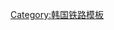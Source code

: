 {{鐵道路線|
| 模板名稱 = 新安山线
| 名稱 = [[新安山线]]（建设中）
| 代表色 = {{韓國鐵道路線色|NT|SN}}
| 背景顏色 = #F8A49C
| 車站列表 =
{{Navbox|subgroup
|groupstyle = background: #F8A49C; text-align: center; width: 8%;
|liststyle = text-align: left;
|group1= '''[[新安山線#本線|本線]]'''
|group1style= border-right:solid 5px #F04938; 
|list1= [[首尔站|首尔]] - [[孔德站|孔德]] - [[汝矣岛站|汝矣岛]] - [[永登浦站|永登浦]] - {{link-ko|道林十字路口站|도림사거리역|道林十字路口}} - [[新丰站 (首尔)|新丰]] - {{link-ko|大林丁字路口站|대림삼거리역|大林丁字路口}} - [[九老数码园区站|九老数码园区]] - {{link-ko|新禿山站|신독산역|新秃山}} - {{link-ko|始興十字路口站|시흥사거리역|始興十字路口}} - [[石水站|石水]] - [[光明站 (京畿道)|光明]] - {{link-ko|牧甘站|목감역|牧甘}} - {{link-ko|聲浦站|성포역|聲浦}} - [[中央站 (京畿道)|中央]] - {{link-ko|漢陽大學ERICA校區站|한양대역 (안산)|漢陽大學ERICA校區}}
|group2= '''[[新安山線#始興支線|始興支線]]'''
|group2style= border-right:solid 5px #F04938; 
|list2= [[光明站 (京畿道)|光明]] - 鶴溫 - 梅花 - [[始兴市厅站|始兴市厅]] - [[始興陵谷站|始興陵谷]] - [[達美站|達美]] - [[仙府站|仙府]] - [[草芝站|草芝]] - [[時雨站|時雨]] - [[元時站|元時]] - 國際主題公園}}
}}<noinclude>

[[Category:韩国铁路模板]]
</noinclude>